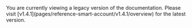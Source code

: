
<Callout type='warning'>
  You are currently viewing a legacy version of the documentation. Please visit [v1.4.1](pages/reference-smart-account/v1.4.1/overview) for the latest version.
</Callout>